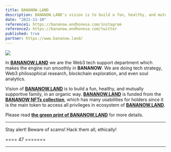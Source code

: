 ```yaml
---
title: BANANOW.LAND
description: BANANOW.LAND's vision is to build a fun, healthy, and mutually supportive family, in an organic way. BANANOW.LAND is funded from the BANANOW NFTs collection.
date: "2022-11-10"
reference1: https://bananow.endhonesa.com/instagram
reference2: https://bananow.endhonesa.com/twitter
published: true
partner: https://www.bananow.land/
---
```


[![](/images/proj/prof-nota-at-bananow-land.jpeg)](/images/proj/prof-nota-at-bananow-land.jpeg)

In [**BANANOW.LAND**](https://bananow.land) we are the Web3 tech support department which makes the engine run smoothly in **BANANOW**. We are doing tech strategy, Web3 philosophical research, blockchain exploration, and even soul analytics.

Vision of [**BANANOW.LAND**](https://bananow.land) is to build a fun, healthy, and mutually supportive family, in an organic way. [**BANANOW.LAND**](https://bananow.land) is funded from the [**BANANOW NFTs collection**](https://heads.bananow.land/), which has many usabilities for holders since it is the main token to access all privileges in ecosystem of [**BANANOW.LAND**](https://bananow.land).

Please read [**the green print of BANANOW.LAND**](https://gp.bananow.land/) for more details.

---

Stay alert! Beware of scams! Hack them all, ethically!

==== 47 =======

---
